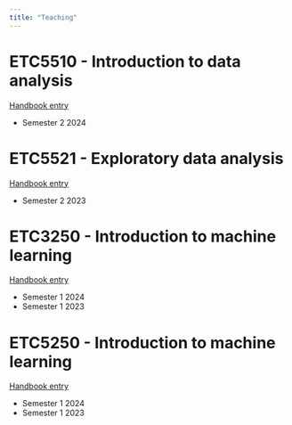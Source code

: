 ```yaml
---
title: "Teaching"
---
```


# ETC5510 - Introduction to data analysis

[Handbook entry](https://handbook.monash.edu/2024/units/ETC5510?year=2024)

- Semester 2 2024

# ETC5521 - Exploratory data analysis

[Handbook entry](https://handbook.monash.edu/2023/units/etc5521?year=2023)

- Semester 2 2023

# ETC3250 - Introduction to machine learning

[Handbook entry](https://handbook.monash.edu/2024/units/ETC3250)

- Semester 1 2024
- Semester 1 2023

# ETC5250 - Introduction to machine learning

[Handbook entry](https://handbook.monash.edu/2023/units/ETC5250?year=2024)

- Semester 1 2024
- Semester 1 2023

